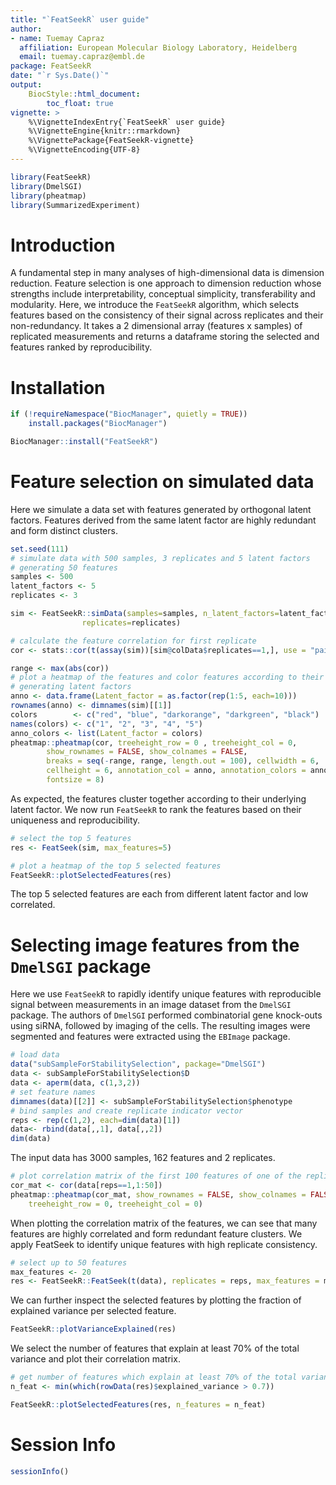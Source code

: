```yaml
---
title: "`FeatSeekR` user guide"
author: 
- name: Tuemay Capraz
  affiliation: European Molecular Biology Laboratory, Heidelberg
  email: tuemay.capraz@embl.de
package: FeatSeekR
date: "`r Sys.Date()`"
output:  
    BiocStyle::html_document:
        toc_float: true
vignette: >
    %\VignetteIndexEntry{`FeatSeekR` user guide}
    %\VignetteEngine{knitr::rmarkdown}
    %\VignettePackage{FeatSeekR-vignette}
    %\VignetteEncoding{UTF-8}
---
```




```r
library(FeatSeekR)
library(DmelSGI)
library(pheatmap)
library(SummarizedExperiment)
```


# Introduction

A fundamental step in many analyses of high-dimensional data is dimension 
reduction. Feature selection is one approach to dimension reduction whose 
strengths include interpretability, conceptual simplicity, transferability 
and modularity.
Here, we introduce the `FeatSeekR` algorithm, which selects features based on 
the consistency of their signal across replicates and their non-redundancy.
It takes a 2 dimensional array (features x samples) of replicated measurements
and returns a dataframe storing the selected and features ranked by 
reproducibility.

# Installation

```r
if (!requireNamespace("BiocManager", quietly = TRUE))
    install.packages("BiocManager")

BiocManager::install("FeatSeekR")
```

# Feature selection on simulated data

Here we simulate a data set with features generated by orthogonal latent factors.
Features derived from the same latent factor are highly redundant and form
distinct clusters.

```r
set.seed(111)
# simulate data with 500 samples, 3 replicates and 5 latent factors 
# generating 50 features
samples <- 500
latent_factors <- 5
replicates <- 3

sim <- FeatSeekR::simData(samples=samples, n_latent_factors=latent_factors,
                replicates=replicates)

# calculate the feature correlation for first replicate
cor <- stats::cor(t(assay(sim))[sim@colData$replicates==1,], use = "pairwise.complete.obs")

range <- max(abs(cor))
# plot a heatmap of the features and color features according to their 
# generating latent factors
anno <- data.frame(Latent_factor = as.factor(rep(1:5, each=10)))
rownames(anno) <- dimnames(sim)[[1]]
colors        <- c("red", "blue", "darkorange", "darkgreen", "black")
names(colors) <- c("1", "2", "3", "4", "5")
anno_colors <- list(Latent_factor = colors)
pheatmap::pheatmap(cor, treeheight_row = 0 , treeheight_col = 0, 
        show_rownames = FALSE, show_colnames = FALSE,
        breaks = seq(-range, range, length.out = 100), cellwidth = 6, 
        cellheight = 6, annotation_col = anno, annotation_colors = anno_colors, 
        fontsize = 8)
```
As expected, the features cluster together according to their underlying latent
factor.
We now run `FeatSeekR` to rank the features based on their uniqueness and
reproducibility.

```r
# select the top 5 features
res <- FeatSeek(sim, max_features=5)

# plot a heatmap of the top 5 selected features 
FeatSeekR::plotSelectedFeatures(res)
```

The top 5 selected features are each from different latent factor and low
correlated.

# Selecting image features from the `DmelSGI` package

Here we use `FeatSeekR` to rapidly identify unique features with reproducible 
signal between measurements in an image dataset from the `DmelSGI` package. 
The authors of `DmelSGI` performed combinatorial gene knock-outs using siRNA, 
followed by imaging of the cells. The resulting images were segmented and 
features were extracted using the `EBImage` package. 


```r
# load data
data("subSampleForStabilitySelection", package="DmelSGI")
data <- subSampleForStabilitySelection$D
data <- aperm(data, c(1,3,2))
# set feature names
dimnames(data)[[2]] <- subSampleForStabilitySelection$phenotype
# bind samples and create replicate indicator vector
reps <- rep(c(1,2), each=dim(data)[1])
data<- rbind(data[,,1], data[,,2])
dim(data)
```

The input data has 3000 samples, 162 features and 2
replicates.

```r
# plot correlation matrix of the first 100 features of one of the replicates
cor_mat <- cor(data[reps==1,1:50])
pheatmap::pheatmap(cor_mat, show_rownames = FALSE, show_colnames = FALSE,
    treeheight_row = 0, treeheight_col = 0)
```

When plotting the correlation matrix of the features, we can see that many 
features are highly correlated and form redundant feature clusters. We apply 
FeatSeek to identify unique features with high replicate consistency.

```r
# select up to 50 features
max_features <- 20
res <- FeatSeekR::FeatSeek(t(data), replicates = reps, max_features = max_features)
```

We can further inspect the selected features by plotting the fraction of explained variance per selected feature.

```r
FeatSeekR::plotVarianceExplained(res)
```

We select the number of features that explain at least 70% of the total variance
and plot their correlation matrix.

```r
# get number of features which explain at least 70% of the total variance
n_feat <- min(which(rowData(res)$explained_variance > 0.7))

FeatSeekR::plotSelectedFeatures(res, n_features = n_feat)
```


# Session Info

```r
sessionInfo()
```

